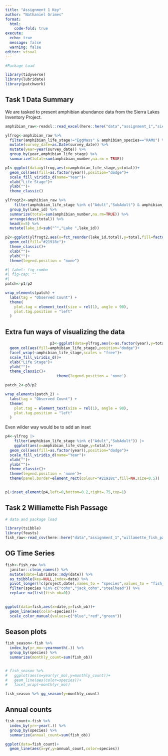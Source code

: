 ```yaml
---
title: "Assignment 1 Key"
author: "Nathaniel Grimes"
format: 
  html:
    code-fold: true
execute: 
  echo: true
  message: false
  warning: false
editor: visual
---
```


```r

#Package Load

library(tidyverse)
library(lubridate)
library(patchwork)
```

## Task 1 Data Summary

We are tasked to present amphibian abundance data from the Sierra Lakes Inventory Project.


```r
amphibian_raw<-readxl::read_excel(here::here("data","assignment_1","sierra_amphibians.xlsx"))
```

```r
ylfrog<-amphibian_raw %>% 
  filter(amphibian_life_stage!="EggMass" & amphibian_species=="RAMU") %>% 
  mutate(survey_date=as.Date(survey_date)) %>% 
  mutate(year=year(survey_date)) %>% 
  group_by(year,amphibian_life_stage) %>% 
  summarize(total=sum(amphibian_number,na.rm = TRUE))

p1<-ggplot(data=ylfrog,aes(x=amphibian_life_stage,y=total))+
  geom_col(aes(fill=as.factor(year)),position="dodge")+
  scale_fill_viridis_d(name="Year")+
  xlab("Life Stage")+
  ylab("")+
  theme_classic()

```




```r
ylfrogt2<-amphibian_raw %>% 
    filter(amphibian_life_stage %in% c("Adult","SubAdult") & amphibian_species=="RAMU") %>% 
  group_by(lake_id) %>% 
  summarize(total=sum(amphibian_number,na.rm=TRUE)) %>% 
  arrange(desc(total)) %>% 
  head(n=5) %>% 
  mutate(lake_id=sub("^","Lake ",lake_id))

p2<-ggplot(ylfrogt2,aes(x=fct_reorder(lake_id,total),y=total,fill=factor(lake_id)))+
  geom_col(fill="#21918c")+
  theme_classic()+
  xlab("")+
  ylab("")+
  theme(legend.position = "none")
```

```r
#| label: fig-combo
#| fig-cap: ""
#| 
patch<-p1/p2

wrap_elements(patch) +
  labs(tag = "Observed Count") +
  theme(
    plot.tag = element_text(size = rel(1), angle = 90),
    plot.tag.position = "left"
  )
```

## Extra fun ways of visualizing the data



```r
                    p3<-ggplot(data=ylfrog,aes(x=as.factor(year),y=total))+
  geom_col(aes(fill=amphibian_life_stage),position="dodge")+
  facet_wrap(~amphibian_life_stage,scales = "free")+
  scale_fill_viridis_d()+
  xlab("Life Stage")+
  ylab("")+
  theme_classic()+
                       theme(legend.position = 'none')

patch_2<-p3/p2

wrap_elements(patch_2) +
  labs(tag = "Observed Count") +
  theme(
    plot.tag = element_text(size = rel(1), angle = 90),
    plot.tag.position = "left"
  )
```
Even wilder way would be to add an inset

```r
p4<-ylfrog |> 
    filter(amphibian_life_stage %in% c("Adult","SubAdult")) |> 
    ggplot(aes(x=amphibian_life_stage,y=total))+
  geom_col(aes(fill=as.factor(year)),position="dodge")+
  scale_fill_viridis_d(name="Year")+
  xlab("")+
  ylab("")+
  theme_classic()+
  theme(legend.position = 'none')+
  theme(panel.border=element_rect(colour="#21918c",fill=NA,size=0.5))
  

p1+inset_element(p4,left=0,bottom=0.2,right=.75,top=1)
```
## Task 2 Williamette Fish Passage

```r
# data and package load

library(tsibble)
library(feasts)
fish_raw<-read_csv(here::here("data","assignment_1","willamette_fish_passage.csv"))
```


::: {.panel-tabset}


## OG Time Series

```r
fish<-fish_raw %>% 
  janitor::clean_names() %>% 
  mutate(date=lubridate::mdy(date)) %>% 
  as_tsibble(key=NULL,index=date) %>% 
  pivot_longer(!c(project,date),names_to = "species",values_to = "fish_ob") %>% 
  filter(species %in% c("coho","jack_coho","steelhead")) %>% 
  replace_na(list(fish_ob=0))
  

ggplot(data=fish,aes(x=date,y=fish_ob))+
  geom_line(aes(color=species))+
  scale_color_manual(values=c("blue","red","green"))
```

## Season plots

```r
fish_season<-fish %>% 
  index_by(yr_mo=~yearmonth(.)) %>% 
  group_by(species) %>% 
  summarize(monthly_count=sum(fish_ob))


# fish_season %>%
#   ggplot(aes(x=year(yr_mo),y=monthly_count))+
#   geom_line(aes(color=species))+
#   facet_wrap(~month(yr_mo))

fish_season %>% gg_season(y=monthly_count)
```

## Annual counts

```r
fish_count<-fish %>% 
  index_by(yr=~year(.)) %>% 
  group_by(species) %>% 
  summarize(annual_count=sum(fish_ob))

ggplot(data=fish_count)+
  geom_line(aes(x=yr,y=annual_count,color=species))
```

:::
